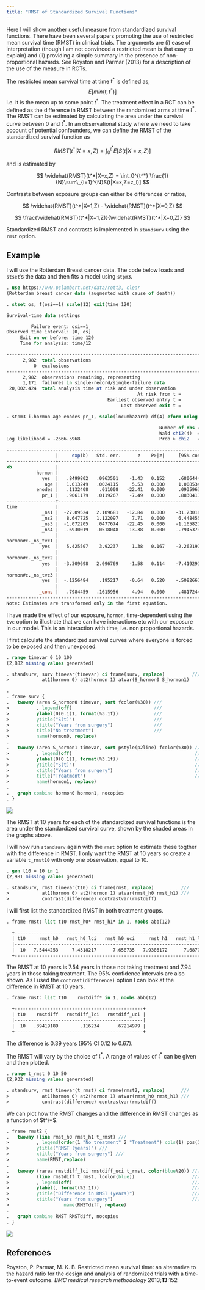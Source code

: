 ```yaml
---
title: "RMST of Standardized Survival Functions"
---
```





Here I will show another useful measure from standardized survival functions. There have been several papers promoting the use of restricted mean survival time (RMST) in clinical trials. The arguments are (i) ease of interpretation (though I am not convinced a restricted mean is that easy to explain) and (ii) providing a simple summary in the presence of non-proportional hazards. See Royston and Parmar (2013) for a description of the use of the measure in RCTs.

The restricted mean survival time at time $t^*$ is defined as,
$$
E\left[min(t,t^*)\right]
$$
i.e. it is the mean up to some point $t^*$. The treatment effect in a RCT can be defined as the difference in RMST between the randomized arms at time $t^*$. The RMST can be estimated by calculating the area under the survival curve between 0 and $t^*$. In an observational study where we need to take account of potential confounders, we can define the RMST of the standardized survival function as

$$
RMST(t^*|X=x,Z) = \int_0^{t^*} E\left[S(t|X=x,Z)\right]
$$

and is estimated by

$$
\widehat{RMST}(t^*|X=x,Z) = \int_0^{t^*} \frac{1}{N}\sum\_{i=1}^{N}S(t|X=x,Z=z_i)]
$$

Contrasts between exposure groups can either be differences or ratios,

$$
\widehat{RMST}(t^*|X=1,Z) - \widehat{RMST}(t^*|X=0,Z) 
$$


$$
\frac{\widehat{RMST}(t^*|X=1,Z)}{\widehat{RMST}(t^*|X=0,Z)}
$$

Standardized RMST and contrasts is implemented in `standsurv` using the `rmst` option.

## Example

I will use the Rotterdam Breast cancer data. The code below loads and `stset`'s the data and then fits a model using `stpm3`. 

```stata
. use https://www.pclambert.net/data/rott3, clear
(Rotterdam breast cancer data (augmented with cause of death))

. stset os, f(osi==1) scale(12) exit(time 120)

Survival-time data settings

         Failure event: osi==1
Observed time interval: (0, os]
     Exit on or before: time 120
     Time for analysis: time/12

--------------------------------------------------------------------------
      2,982  total observations
          0  exclusions
--------------------------------------------------------------------------
      2,982  observations remaining, representing
      1,171  failures in single-record/single-failure data
 20,002.424  total analysis time at risk and under observation
                                                At risk from t =         0
                                     Earliest observed entry t =         0
                                          Last observed exit t =        10

. stpm3 i.hormon age enodes pr_1, scale(lncumhazard) df(4) eform nolog tvc(i.hormon) dftvc(3)

                                                        Number of obs =  2,982
                                                        Wald chi2(4)  = 615.95
Log likelihood = -2666.5968                             Prob > chi2   = 0.0000

-----------------------------------------------------------------------------------
                  |     exp(b)   Std. err.      z    P>|z|     [95% conf. interval]
------------------+----------------------------------------------------------------
xb                |
           hormon |
             yes  |   .8499802   .0963501    -1.43   0.152     .6806444    1.061445
              age |   1.013249   .0024115     5.53   0.000     1.008534    1.017987
           enodes |   .1132408    .011008   -22.41   0.000     .0935963    .1370084
             pr_1 |   .9061179   .0119267    -7.49   0.000     .8830411    .9297979
------------------+----------------------------------------------------------------
time              |
             _ns1 |  -27.09524   2.109681   -12.84   0.000    -31.23014   -22.96034
             _ns2 |   8.647725   1.122097     7.71   0.000     6.448455    10.84699
             _ns3 |  -1.072205   .0477674   -22.45   0.000    -1.165827   -.9785823
             _ns4 |  -.6930019   .0518048   -13.38   0.000    -.7945373   -.5914664
                  |
hormon#c._ns_tvc1 |
             yes  |   5.425507    3.92237     1.38   0.167    -2.262197    13.11321
                  |
hormon#c._ns_tvc2 |
             yes  |  -3.309698   2.096769    -1.58   0.114    -7.419291    .7998943
                  |
hormon#c._ns_tvc3 |
             yes  |  -.1256484    .195217    -0.64   0.520    -.5082667      .25697
                  |
            _cons |   .7984459   .1615956     4.94   0.000     .4817244    1.115168
-----------------------------------------------------------------------------------
Note: Estimates are transformed only in the first equation.

```

I have made the effect of our exposure, `hormon`, time-dependent using the `tvc` option to illustrate that 
we can have interactions etc with our exposure in our model. This is an interaction with time, i.e. non proportional hazards.


I first calculate the standardized survival curves where everyone is forced to be exposed and then unexposed.

```stata
. range timevar 0 10 100
(2,882 missing values generated)

. standsurv, surv timevar(timevar) ci frame(surv, replace)          ///
>            at1(hormon 0) at2(hormon 1) atvar(S_hormon0 S_hormon1)

. 
. frame surv {
.   twoway (area S_hormon0 timevar, sort fcolor(%30)) ///
>          , legend(off)                              ///
>          ylabel(0(0.1)1, format(%3.1f))             ///
>          ytitle("S(t)")                             ///
>          xtitle("Years from surgery")               ///
>          title("No treatment")                      ///
>          name(hormon0, replace)
.   
.   twoway (area S_hormon1 timevar, sort pstyle(p2line) fcolor(%30)) ///
>          , legend(off)                                             ///
>          ylabel(0(0.1)1, format(%3.1f))                            ///
>          ytitle("S(t)")                                            ///
>          xtitle("Years from surgery")                              ///
>          title("Treatment")                                        ///
>          name(hormon1, replace)
.                 
.   graph combine hormon0 hormon1, nocopies               
. }

```


![](/statasvg/standsurv_rmst_stand.svg)

The RMST at 10 years for each of the standardized survival functions is the area under the standardized survival curve, shown by the shaded areas in the graphs above.

I will now run `standsurv` again with the `rmst` option to estimate these togther with the difference in RMST. I only want the RMST at 
10 years so create a variable `t_rmst10` with only one observation, equal to 10.

```stata
. gen t10 = 10 in 1
(2,981 missing values generated)

. standsurv, rmst timevar(t10) ci frame(rmst, replace)          ///
>            at1(hormon 0) at2(hormon 1) atvar(rmst_h0 rmst_h1) ///
>            contrast(difference) contrastvar(rmstdiff)

```

I will first list the standardized RMST in both treatment groups.

```stata
. frame rmst: list t10 rmst_h0* rmst_h1* in 1, noobs abb(12) 

  +-------------------------------------------------------------------------------------+
  | t10     rmst_h0   rmst_h0_lci   rmst_h0_uci     rmst_h1   rmst_h1_lci   rmst_h1_uci |
  |-------------------------------------------------------------------------------------|
  |  10   7.5444253     7.4318217      7.658735   7.9386172      7.687098      8.198366 |
  +-------------------------------------------------------------------------------------+

```

The RMST at 10 years is 7.54 years in those not taking treatment and 7.94 years in those taking treatment. The 95% confidence
intervals are also shown. As I used the `contrast(difference)` option I can look at the difference in RMST at 10 years.

```stata
. frame rmst: list t10    rmstdiff* in 1, noobs abb(12)

  +-----------------------------------------------+
  | t10    rmstdiff   rmstdiff_lci   rmstdiff_uci |
  |-----------------------------------------------|
  |  10   .39419189        .116234      .67214979 |
  +-----------------------------------------------+

```

The difference is 0.39 years (95% CI 0.12 to 0.67).


The RMST will vary by the choice of $t^*$. A range of values of $t^*$ can be given and then plotted. 


```stata
. range t_rmst 0 10 50
(2,932 missing values generated)

. standsurv, rmst timevar(t_rmst) ci frame(rmst2, replace)      ///
>            at1(hormon 0) at2(hormon 1) atvar(rmst_h0 rmst_h1) ///
>            contrast(difference) contrastvar(rmstdiff)

```

We can plot how the RMST changes and the difference in RMST changes as a function of $t^\*$.

```stata
. frame rmst2 {
.   twoway (line rmst_h0 rmst_h1 t_rmst) ///
>          , legend(order(1 "No treatment" 2 "Treatment") cols(1) pos(11)) ///
>          ytitle("RMST (years)") ///
>          xtitle("Years from surgery") ///
>          name(RMST,replace)
.   
.   twoway (rarea rmstdiff_lci rmstdiff_uci t_rmst, color(blue%20)) ///
>          (line rmstdiff t_rmst, lcolor(blue))                     ///
>          , legend(off)                                            ///
>          ylabel(, format(%3.1f))                                  ///
>          ytitle("Difference in RMST (years)")                     ///
>          xtitle("Years from surgery")                             ///
>                    name(RMSTdiff, replace)
.                 
.   graph combine RMST RMSTdiff, nocopies
. }  

```


![](/statasvg/standsurv_RMST_diff.svg)

## References

Royston, P. Parmar, M. K. B. Restricted mean survival time: an alternative to the hazard ratio for the design and analysis of randomized trials with a time-to-event outcome. 
*BMC medical research methodology* 2013;**13**:152
